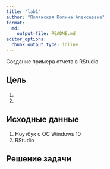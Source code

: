 ```yaml
---
title: "lab1"
author: "Полянская Полина Алексеевна"
format:   
  md:
    output-file: README.md
editor_options: 
  chunk_output_type: inline
---
```


Создание примера отчета в RStudio 

## Цель

1.   \n
2.   \n

## Исходные данные

1. Ноутбук с ОС Windows 10
2. RStudio

## Решение задачи

```r

```
